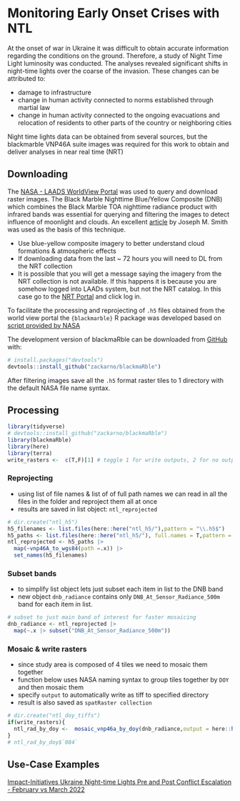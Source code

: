 # Monitoring Early Onset Crises with NTL

At the onset of war in Ukraine it was difficult to obtain accurate information regarding the conditions on the ground. Therefore, a study of Night Time Light luminosity was conducted. The analyses revealed significant shifts in night-time lights over the coarse of the invasion. These changes can be attributed to:

- damage to infrastructure
- change in human activity connected to norms established through martial law
- change in human activity connected to the ongoing evacuations and relocation of residents to other parts of the country or neighboring cities

Night time lights data can be obtained from several sources, but the blackmarble VNP46A suite images was required for this work to obtain and deliver analyses in near real time (NRT)

## Downloading

The [NASA - LAADS WorldView Portal](https://worldview.earthdata.nasa.gov/) was used to query and download raster images. The Black Marble Nighttime Blue/Yellow Composite (DNB) which combines the Black Marble TOA nighttime radiance  product with infrared bands was essential for querying and filtering the images to detect influence of moonlight and clouds. An excellent [article](https://www.earthdata.nasa.gov/learn/articles/black-marble-blue-yellow-composite) by Joseph M. Smith was used as the basis of this technique. 


- Use blue-yellow composite imagery to better understand cloud formations & atmospheric effects
- If downloading data from the last ~ 72 hours you will need to DL from the NRT collection
- It is possible that you will get a message saying the imagery from the NRT collection is not available. If this happens it is because you are somehow logged into LAADs system, but not the NRT catalog. In this case go to the [NRT Portal](https://nrt3.modaps.eosdis.nasa.gov/archive/allData/5000/VNP46A1G_NRT/2022/073) and click log in.



To facilitate the processing and reprojecting of `.h5` files obtained from the world view portal the `{blackmarble}` R package was developed based on [script provided by NASA](https://git.earthdata.nasa.gov/projects/LPDUR/repos/nasa-viirs/browse/scripts)

The development version of blackmaRble can be downloaded from [GitHub](https://github.com/) with:

``` r
# install.packages("devtools")
devtools::install_github("zackarno/blackmaRble")
```

After filtering images save all the `.h5` format raster tiles to 1 directory with the default NASA file name syntax.

## Processing


```{r eval=F}
library(tidyverse)
# devtools::install_github("zackarno/blackmaRble")
library(blackmaRble)
library(here)
library(terra)
write_rasters <-  c(T,F)[1] # toggle 1 for write outputs, 2 for no outputs
```

### Reprojecting

- using list of file names & list of of full path names we can read in all the files in the folder and reproject them all at once
- results are saved in list object: `ntl_reprojected`

```{r pressure, echo=T, eval=F}
# dir.create("ntl_h5")
h5_filenames <- list.files(here::here("ntl_h5/"),pattern = "\\.h5$")
h5_paths <- list.files(here::here("ntl_h5/"), full.names = T,pattern = "\\.h5$")
ntl_reprojected <- h5_paths |> 
  map(~vnp46A_to_wgs84(path =.x)) |> 
  set_names(h5_filenames)
```

### Subset bands

- to simplify list object lets just subset each item in list to the DNB band
- new object `dnb_radiance` contains only `DNB_At_Sensor_Radiance_500m` band for each item in list.

```{r , eval=F}
# subset to just main band of interest for faster mosaicing
dnb_radiance <- ntl_reprojected |> 
  map(~.x |> subset("DNB_At_Sensor_Radiance_500m"))
```


### Mosaic & write rasters 
- since study area is composed of 4 tiles we need to mosaic them together
- function below uses NASA naming syntax to group tiles together by `DOY` and then mosaic them
- specify `output` to automatically write as tiff to specified directory
- result is also saved as `spatRaster collection`

```{r,eval=F}
# dir.create("ntl_doy_tiffs")
if(write_rasters){
  ntl_rad_by_doy <-  mosaic_vnp46a_by_doy(dnb_radiance,output = here::here("ntl_doy_tiffs"))
}
# ntl_rad_by_doy$`084`
```


## Use-Case Examples

[Impact-Initiatives Ukraine Night-time Lights Pre and Post Conflict Escalation - February vs March 2022](https://www.impact-repository.org/document/impact/9718da8e/impact_ukraine_map_nighttime-lights_17Mar2022_a1.pdf)
